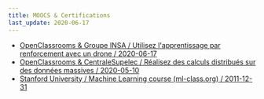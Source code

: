 ```yaml
---
title: MOOCS & Certifications
last_update: 2020-06-17
---
```


- [OpenClassrooms & Groupe INSA / Utilisez l'apprentissage par renforcement avec un drone / 2020-06-17](./openclassrooms-8783616149.pdf)
- [OpenClassrooms & CentraleSupelec / Réalisez des calculs distribués sur des données massives / 2020-05-10](./openclassrooms-9938655945.pdf)
- [Stanford University / Machine Learning course (ml-class.org) / 2011-12-31](./ml-class.pdf)
